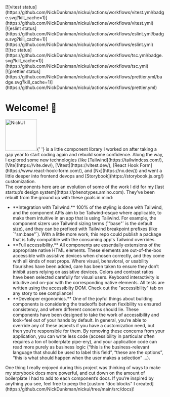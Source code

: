 

<Meta title="About this project" />

<div className="sb-unstyled -mt-10 mb-12 flex items-start gap-6">
  <div className="sb-unstyled flex flex-1 flex-wrap gap-3">
    <div>
      [![vitest
      status](https://github.com/NickDunkman/nickui/actions/workflows/vitest.yml/badge.svg?kill_cache=1)](https://github.com/NickDunkman/nickui/actions/workflows/vitest.yml)
    </div>
    <div>
      [![eslint
      status](https://github.com/NickDunkman/nickui/actions/workflows/eslint.yml/badge.svg?kill_cache=1)](https://github.com/NickDunkman/nickui/actions/workflows/eslint.yml)
    </div>
    <div>
      [![tsc
      status](https://github.com/NickDunkman/nickui/actions/workflows/tsc.yml/badge.svg?kill_cache=1)](https://github.com/NickDunkman/nickui/actions/workflows/tsc.yml)
    </div>
    <div>
      [![prettier
      status](https://github.com/NickDunkman/nickui/actions/workflows/prettier.yml/badge.svg?kill_cache=1)](https://github.com/NickDunkman/nickui/actions/workflows/prettier.yml)
    </div>
  </div>
  <div className="relative -top-1 ml-auto text-nowrap">
    <docs.SourceLink />
  </div>
</div>

# Welcome! 👋

<div className="text-base" style={{ fontSize: 16 }}>
  <div>
    <img
      src="./nickui.svg"
      alt="NickUI"
      width="100"
      className="float-left -mt-1.25 mr-0.5"
    />{' '}
    is a little component library I worked on after taking a gap year to start
    coding again and rebuild some confidence. Along the way, I explored some new
    technologies (like [Tailwind](https://tailwindcss.com/),
    [Vite](https://vite.dev/), [Vitest](https://vitest.dev/), [React Hook
    Form](https://www.react-hook-form.com/), and [Nx](https://nx.dev/)) and went
    a little deeper into frontend devops and
    [Storybook](https://storybook.js.org/) customization.
  </div>
  <div>
    The components here are an evolution of some of the work I did for my [last
    startup’s design system](https://phenotypes.amino.com). They’ve been rebuilt
    from the ground up with these goals in mind:
  </div>
  <ul>
    <li>
      **Integration with Tailwind.** 100% of the styling is done with Tailwind,
      and the component APIs aim to be Tailwind-esque where applicable, to make
      them intuitive in an app that is using Tailwind. For example, the
      component sizers use Tailwind sizing terms (`"base"` is the default size),
      and they can be prefixed with Tailwind breakpoint prefixes (like
      `"sm:base"`). With a little more work, this repo could publish a package
      that is fully compatible with the consuming app's Tailwind overrides.
    </li>
    <li>
      **Full accessibility.** All components are essentially extensions of the
      appropriate native HTML elements. These elements are out-of-the-box
      accessible with assistive devices when chosen correctly, and they come
      with all kinds of neat props. Where visual, behavioral, or usability
      flourishes have been added, care has been taken to ensure they don’t
      inhibit users relying on assistive devices. Colors and contrast ratios
      have been selected carefully for visual users. Keyboard interactivity is
      intuitive and on-par with the corresponding native elements. All tests are
      written using the accessibilty DOM. Check out the "accessibility" tab on
      any story to see compliance!
    </li>
    <li>
      **Developer ergonomics.** One of the joyful things about building
      components is considering the tradeoffs between flexibility vs ensured
      consistency, and where different concerns should lie. These components
      have been designed to take the work of accessibility and look+feel out of
      your hands by default. In general, you’re able to override any of these
      aspects if you have a customization need, but then you’re responsible for
      them. By removing these concerns from your application, you can write less
      code (accessibility in particular often requires a ton of boilerplate
      pipe-ery), and your application code can read more purely as business
      logic (“this is the business-relevant language that should be used to
      label this field”, “these are the options”, “this is what should happen
      when the user makes a selection” ...).
    </li>
  </ul>
  <div>
    One thing I really enjoyed during this project was thinking of ways to make
    my storybook docs more powerful, and cut down on the amount of boilerplate I
    had to add to each component’s docs. If you’re inspired by anything you see,
    feel free to peep the [custom "doc blocks" I
    created](https://github.com/NickDunkman/nickui/tree/main/src/docs)!
  </div>
</div>
